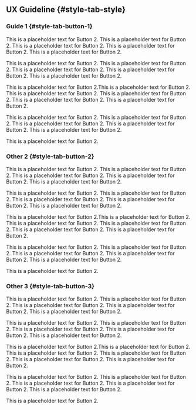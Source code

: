 ## UX Guideline {#style-tab-style}

### Guide 1 {#style-tab-button-1}

This is a placeholder text for Button 2.
This is a placeholder text for Button 2.
This is a placeholder text for Button 2.
This is a placeholder text for Button 2.
This is a placeholder text for Button 2.

This is a placeholder text for Button 2.
This is a placeholder text for Button 2.
This is a placeholder text for Button 2.
This is a placeholder text for Button 2.
This is a placeholder text for Button 2.

This is a placeholder text for Button 2.This is a placeholder text for Button 2.
This is a placeholder text for Button 2.
This is a placeholder text for Button 2.
This is a placeholder text for Button 2.
This is a placeholder text for Button 2.

This is a placeholder text for Button 2.
This is a placeholder text for Button 2.
This is a placeholder text for Button 2.
This is a placeholder text for Button 2.
This is a placeholder text for Button 2.

This is a placeholder text for Button 2.

### Other 2 {#style-tab-button-2}

This is a placeholder text for Button 2.
This is a placeholder text for Button 2.
This is a placeholder text for Button 2.
This is a placeholder text for Button 2.
This is a placeholder text for Button 2.

This is a placeholder text for Button 2.
This is a placeholder text for Button 2.
This is a placeholder text for Button 2.
This is a placeholder text for Button 2.
This is a placeholder text for Button 2.

This is a placeholder text for Button 2.This is a placeholder text for Button 2.
This is a placeholder text for Button 2.
This is a placeholder text for Button 2.
This is a placeholder text for Button 2.
This is a placeholder text for Button 2.

This is a placeholder text for Button 2.
This is a placeholder text for Button 2.
This is a placeholder text for Button 2.
This is a placeholder text for Button 2.
This is a placeholder text for Button 2.

This is a placeholder text for Button 2.

### Other 3 {#style-tab-button-3}

This is a placeholder text for Button 2.
This is a placeholder text for Button 2.
This is a placeholder text for Button 2.
This is a placeholder text for Button 2.
This is a placeholder text for Button 2.

This is a placeholder text for Button 2.
This is a placeholder text for Button 2.
This is a placeholder text for Button 2.
This is a placeholder text for Button 2.
This is a placeholder text for Button 2.

This is a placeholder text for Button 2.This is a placeholder text for Button 2.
This is a placeholder text for Button 2.
This is a placeholder text for Button 2.
This is a placeholder text for Button 2.
This is a placeholder text for Button 2.

This is a placeholder text for Button 2.
This is a placeholder text for Button 2.
This is a placeholder text for Button 2.
This is a placeholder text for Button 2.
This is a placeholder text for Button 2.

This is a placeholder text for Button 2.
